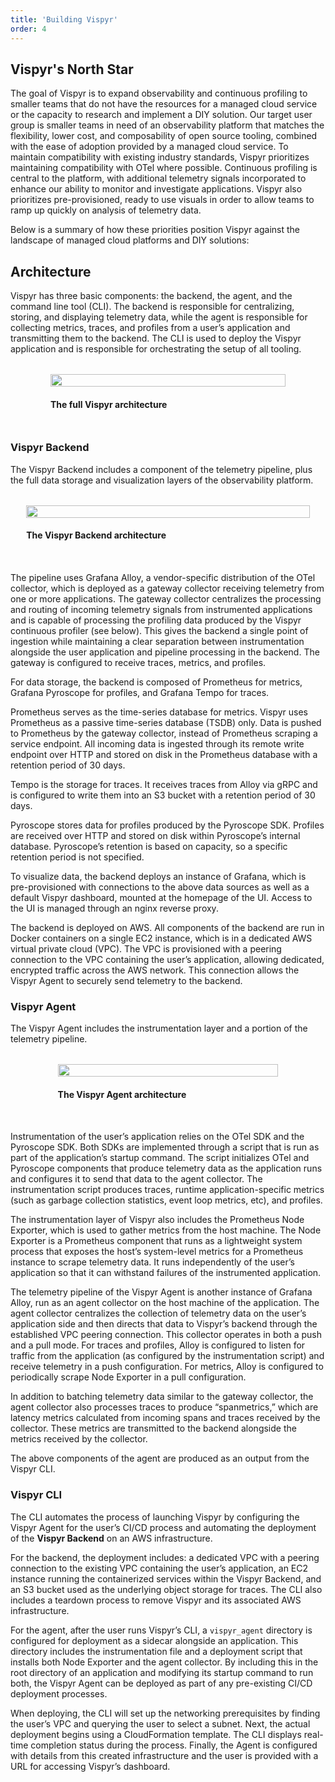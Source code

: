 ```yaml
---
title: 'Building Vispyr'
order: 4
---
```



## Vispyr's North Star

The goal of Vispyr is to expand observability and continuous profiling to smaller teams that do not have the resources for a managed cloud service or the capacity to research and implement a DIY solution. Our target user group is smaller teams in need of an observability platform that matches the flexibility, lower cost, and composability of open source tooling, combined with the ease of adoption provided by a managed cloud service. To maintain compatibility with existing industry standards, Vispyr prioritizes maintaining compatibility with OTel where possible. Continuous profiling is central to the platform, with additional telemetry signals incorporated to enhance our ability to monitor and investigate applications. Vispyr also prioritizes pre-provisioned, ready to use visuals in order to allow teams to ramp up quickly on analysis of telemetry data.

Below is a summary of how these priorities position Vispyr against the landscape of managed cloud platforms and DIY solutions:

## Architecture

Vispyr has three basic components: the backend, the agent, and the command line tool (CLI). The backend is responsible for centralizing, storing, and displaying telemetry data, while the agent is responsible for collecting metrics, traces, and profiles from a user’s application and transmitting them to the backend. The CLI is used to deploy the Vispyr application and is responsible for orchestrating the setup of all tooling.

<figure style="display: flex; flex-direction: column; justify-content: center; margin: 2rem 4rem;">
  <img
    src={vispyrInfrastructure.src}
    style="width: 100%"
  />
  <h4>The full Vispyr architecture</h4>
</figure>

### Vispyr Backend

The Vispyr Backend includes a component of the telemetry pipeline, plus the full data storage and visualization layers of the observability platform. 

<figure style="display: flex; flex-direction: column; justify-content: center; margin: 2rem 5%;">
  <img
    src={vispyrBackend.src}
    style="width: 100%"
  />
  <h4>The Vispyr Backend architecture</h4>
</figure>

The pipeline uses Grafana Alloy, a vendor-specific distribution of the OTel collector, which is deployed as a gateway collector receiving telemetry from one or more applications. The gateway collector centralizes the processing and routing of incoming telemetry signals from instrumented applications and is capable of processing the profiling data produced by the Vispyr continuous profiler (see below). This gives the backend a single point of ingestion while maintaining a clear separation between instrumentation alongside the user application and pipeline processing in the backend. The gateway is configured to receive traces, metrics, and profiles.

For data storage, the backend is composed of Prometheus for metrics, Grafana Pyroscope for profiles, and Grafana Tempo for traces.

Prometheus serves as the time-series database for metrics. Vispyr uses Prometheus as a passive time-series database (TSDB) only. Data is pushed to Prometheus by the gateway collector, instead of Prometheus scraping a service endpoint. All incoming data is ingested through its remote write endpoint over HTTP and stored on disk in the Prometheus database with a retention period of 30 days.

Tempo is the storage for traces. It receives traces from Alloy via gRPC and is configured to write them into an S3 bucket with a retention period of 30 days.

Pyroscope stores data for profiles produced by the Pyroscope SDK. Profiles are received over HTTP and stored on disk within Pyroscope’s internal database. Pyroscope’s retention is based on capacity, so a specific retention period is not specified.

To visualize data, the backend deploys an instance of Grafana, which is pre-provisioned with connections to the above data sources as well as a default Vispyr dashboard, mounted at the homepage of the UI. Access to the UI is managed through an nginx reverse proxy.

The backend is deployed on AWS. All components of the backend are run in Docker containers on a single EC2 instance, which is in a dedicated AWS virtual private cloud (VPC). The VPC is provisioned with a peering connection to the VPC containing the user’s application, allowing dedicated, encrypted traffic across the AWS network. This connection allows the Vispyr Agent to securely send telemetry to the backend.

### Vispyr Agent

The Vispyr Agent includes the instrumentation layer and a portion of the telemetry pipeline.

<figure style="display: flex; flex-direction: column; justify-content: center; margin: 2rem 15%;">
  <img
    src={vispyrAgent.src}
    style="width: 100%"
  />
  <h4>The Vispyr Agent architecture</h4>
</figure>

Instrumentation of the user’s application relies on the OTel SDK and the Pyroscope SDK. Both SDKs are implemented through a script that is run as part of the application’s startup command. The script initializes OTel and Pyroscope components that produce telemetry data as the application runs and configures it to send that data to the agent collector. The instrumentation script produces traces, runtime application-specific metrics (such as garbage collection statistics, event loop metrics, etc), and profiles.

The instrumentation layer of Vispyr also includes the Prometheus Node Exporter, which is used to gather metrics from the host machine. The Node Exporter is a Prometheus component that runs as a lightweight system process that exposes the host’s system-level metrics for a Prometheus instance to scrape telemetry data. It runs independently of the user’s application so that it can withstand failures of the instrumented application. 

The telemetry pipeline of the Vispyr Agent is another instance of Grafana Alloy, run as an agent collector on the host machine of the application. The agent collector centralizes the collection of telemetry data on the user’s application side and then directs that data to Vispyr’s backend through the established VPC peering connection. This collector operates in both a push and a pull mode. For traces and profiles, Alloy is configured to listen for traffic from the application (as configured by the instrumentation script) and receive telemetry in a push configuration. For metrics, Alloy is configured to periodically scrape Node Exporter in a pull configuration.

In addition to batching telemetry data similar to the gateway collector, the agent collector also processes traces to produce “spanmetrics,” which are latency metrics calculated from incoming spans and traces received by the collector. These metrics are transmitted to the backend alongside the metrics received by the collector.

The above components of the agent are produced as an output from the Vispyr CLI.

### Vispyr CLI

The CLI automates the process of launching Vispyr by configuring the Vispyr Agent for the user’s CI/CD process and automating the deployment of the **Vispyr Backend** on an AWS infrastructure.

For the backend, the deployment includes: a dedicated VPC with a peering connection to the existing VPC containing the user’s application, an EC2 instance running the containerized services within the Vispyr Backend, and an S3 bucket used as the underlying object storage for traces. The CLI also includes a teardown process to remove Vispyr and its associated AWS infrastructure.

For the agent, after the user runs Vispyr’s CLI, a `vispyr_agent` directory is configured for deployment as a sidecar alongside an application. This directory includes the instrumentation file and a deployment script that installs both Node Exporter and the agent collector. By including this in the root directory of an application and modifying its startup command to run both, the Vispyr Agent can be deployed as part of any pre-existing CI/CD deployment processes.

When deploying, the CLI will set up the networking prerequisites by finding the user’s VPC and querying the user to select a subnet. Next, the actual deployment begins using a CloudFormation template. The CLI displays real-time completion status during the process. Finally, the Agent is configured with details from this created infrastructure and the user is provided with a URL for accessing Vispyr’s dashboard.
